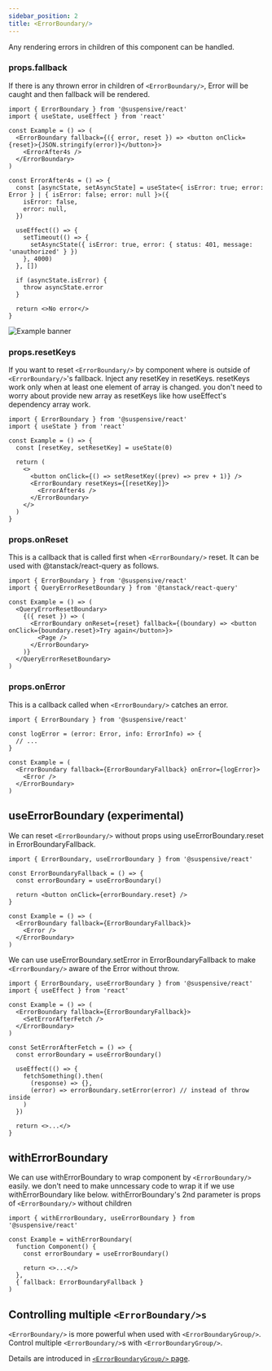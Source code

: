```yaml
---
sidebar_position: 2
title: <ErrorBoundary/>
---
```


Any rendering errors in children of this component can be handled.

### props.fallback

If there is any thrown error in children of `<ErrorBoundary/>`, Error will be caught and then fallback will be rendered.

```tsx
import { ErrorBoundary } from '@suspensive/react'
import { useState, useEffect } from 'react'

const Example = () => (
  <ErrorBoundary fallback={({ error, reset }) => <button onClick={reset}>{JSON.stringify(error)}</button>}>
    <ErrorAfter4s />
  </ErrorBoundary>
)

const ErrorAfter4s = () => {
  const [asyncState, setAsyncState] = useState<{ isError: true; error: Error } | { isError: false; error: null }>({
    isError: false,
    error: null,
  })

  useEffect(() => {
    setTimeout(() => {
      setAsyncState({ isError: true, error: { status: 401, message: 'unauthorized' } })
    }, 4000)
  }, [])

  if (asyncState.isError) {
    throw asyncState.error
  }

  return <>No error</>
}
```

![Example banner](/gif/errorboundary-example.gif)

### props.resetKeys

If you want to reset `<ErrorBoundary/>` by component where is outside of `<ErrorBoundary/>`'s fallback. Inject any resetKey in resetKeys. resetKeys work only when at least one element of array is changed. you don't need to worry about provide new array as resetKeys like how useEffect's dependency array work.

```tsx
import { ErrorBoundary } from '@suspensive/react'
import { useState } from 'react'

const Example = () => {
  const [resetKey, setResetKey] = useState(0)

  return (
    <>
      <button onClick={() => setResetKey((prev) => prev + 1)} />
      <ErrorBoundary resetKeys={[resetKey]}>
        <ErrorAfter4s />
      </ErrorBoundary>
    </>
  )
}
```

### props.onReset

This is a callback that is called first when `<ErrorBoundary/>` reset. It can be used with @tanstack/react-query as follows.

```tsx
import { ErrorBoundary } from '@suspensive/react'
import { QueryErrorResetBoundary } from '@tanstack/react-query'

const Example = () => (
  <QueryErrorResetBoundary>
    {({ reset }) => (
      <ErrorBoundary onReset={reset} fallback={(boundary) => <button onClick={boundary.reset}>Try again</button>}>
        <Page />
      </ErrorBoundary>
    )}
  </QueryErrorResetBoundary>
)
```

### props.onError

This is a callback called when `<ErrorBoundary/>` catches an error.

```tsx
import { ErrorBoundary } from '@suspensive/react'

const logError = (error: Error, info: ErrorInfo) => {
  // ...
}

const Example = (
  <ErrorBoundary fallback={ErrorBoundaryFallback} onError={logError}>
    <Error />
  </ErrorBoundary>
)
```

## useErrorBoundary (experimental)

We can reset `<ErrorBoundary/>` without props using useErrorBoundary.reset in ErrorBoundaryFallback.

```tsx
import { ErrorBoundary, useErrorBoundary } from '@suspensive/react'

const ErrorBoundaryFallback = () => {
  const errorBoundary = useErrorBoundary()

  return <button onClick={errorBoundary.reset} />
}

const Example = () => (
  <ErrorBoundary fallback={ErrorBoundaryFallback}>
    <Error />
  </ErrorBoundary>
)
```

We can use useErrorBoundary.setError in ErrorBoundaryFallback to make `<ErrorBoundary/>` aware of the Error without throw.

```tsx
import { ErrorBoundary, useErrorBoundary } from '@suspensive/react'
import { useEffect } from 'react'

const Example = () => (
  <ErrorBoundary fallback={ErrorBoundaryFallback}>
    <SetErrorAfterFetch />
  </ErrorBoundary>
)

const SetErrorAfterFetch = () => {
  const errorBoundary = useErrorBoundary()

  useEffect(() => {
    fetchSomething().then(
      (response) => {},
      (error) => errorBoundary.setError(error) // instead of throw inside
    )
  })

  return <>...</>
}
```

## withErrorBoundary

We can use withErrorBoundary to wrap component by `<ErrorBoundary/>` easily.
we don't need to make unncessary code to wrap it if we use withErrorBoundary like below.
withErrorBoundary's 2nd parameter is props of `<ErrorBoundary/>` without children

```tsx
import { withErrorBoundary, useErrorBoundary } from '@suspensive/react'

const Example = withErrorBoundary(
  function Component() {
    const errorBoundary = useErrorBoundary()

    return <>...</>
  },
  { fallback: ErrorBoundaryFallback }
)
```

## Controlling multiple `<ErrorBoundary/>s`

`<ErrorBoundary/>` is more powerful when used with `<ErrorBoundaryGroup/>`.
Control multiple `<ErrorBoundary/>`s with `<ErrorBoundaryGroup/>`.

Details are introduced in [`<ErrorBoundaryGroup/>` page](./ErrorBoundaryGroup.i18n).
